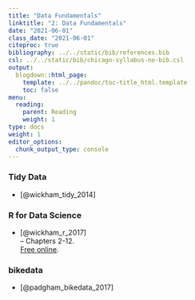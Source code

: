 ```yaml
---
title: "Data Fundamentals"
linktitle: "2: Data Fundamentals"
date: "2021-06-01"
class_date: "2021-06-01"
citeproc: true
bibliography: ../../static/bib/references.bib
csl: ../../static/bib/chicago-syllabus-no-bib.csl
output:
  blogdown::html_page:
    template: ../../pandoc/toc-title_html.template
    toc: false
menu:
  reading:
    parent: Reading
    weight: 1
type: docs
weight: 1
editor_options:
  chunk_output_type: console
---
```


### Tidy Data

- [@wickham_tidy_2014]

### R for Data Science

- [@wickham_r_2017]\
-- Chapters 2-12.\
[Free online](https://r4ds.had.co.nz/).

### bikedata

- [@padgham_bikedata_2017]
